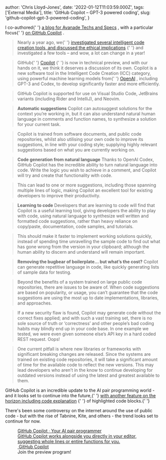 
  author: 'Chris Lloyd-Jones',
  date: '2022-01-12T11:03:59.000Z',
  tags: ['External Media'],
  title: 'GitHub Copilot – GPT-3 powered coding',
  slug: 'github-copilot-gpt-3-powered-coding',
}


I co-authored{' '} [a blog for Avanade Techs and Specs](https://www.avanade.com/en/blogs/techs-and-specs/software-development/github-copilot) , with a particular focus{' '} [on GitHub Copilot](https://docs.microsoft.com/en-us/shows/devops-lab/whats-new-in-devops-at-github-universe?WT.mc_id=AI-MVP-5004204) .

> Nearly a year ago, we{' '} [investigated several intelligent code creation tools, and discussed the ethical implications](https://www.avanade.com/en/blogs/techs-and-specs/software-development/intelligent-code-creation) {' '} and investigated a few tools – and wow, a lot can change in a year!

> GitHub{' '} [Copilot](https://copilot.github.com/) {' '} is now in technical preview, and with our hands on it, we think it deserves a discussion of its own. Copilot is a new software tool in the Intelligent Code Creation (ICC) category, using powerful machine learning models from{' '} [OpenAI](https://openai.com/blog/openai-api/) , including GPT-3 and Codex, to develop significantly faster and more efficiently.

> GitHub Copilot is supported for use on Visual Studio Code, JetBrains variants (including Rider and IntelliJ), and Neovim.

> **Automatic suggestions**
> Copilot can autosuggest solutions for the context you’re working in, but it can also understand natural human language in comments and function names, to synthesize a solution for your current task.

> Copilot is trained from software documents, and public code repositories, whilst also utilising your own code to improve its suggestions, in line with your coding style; supplying highly relevant suggestions based on what you are currently working on.

> **Code generation from natural language**
> Thanks to OpenAI Codex, GitHub Copilot has the incredible ability to turn natural language into code. Write the logic you wish to achieve in a comment, and Copilot will try and create that functionality with code.

> This can lead to one or more suggestions, including those spanning multiple lines of logic, making Copilot an excellent tool for existing developers to improve their productivity.

> **Learning to code**
> Developers that are learning to code will find that Copilot is a useful learning tool, giving developers the ability to play with code, using natural language to synthesize well written and formatted code suggestions, rather than heavy reliance on copy/paste, documentation, code samples, and tutorials.

> This should make it faster to implement working solutions quickly, instead of spending time unravelling the sample code to find out what has gone wrong from the version in your clipboard; although the human ability to discern and understand will remain important.

> **Removing the bugbear of boilerplate... but what’s the cost?**
> Copilot can generate repetitive language in code, like quickly generating lists of sample data for testing.

> Beyond the benefits of a system trained on large public code repositories, there are issues to be aware of. When code suggestions are based on popularity, or usage, you can’t guarantee that the code suggestions are using the most up to date implementations, libraries, and approaches.

> If a new security flaw is found, Copilot may generate code without the correct fixes applied; and with such a vast training set, there is no sole source of truth or ‘correctness’ and other people’s bad coding habits may blindly end up in your code base. In one example we tested, we were even given someone else’s API key in a hard coded REST request. Oops!

> One current pitfall is where new libraries or frameworks with significant breaking changes are released. Since the systems are trained on existing code repositories, it will take a significant amount of time for the available code to reflect the new versions. This may lead developers who aren’t in the know to continue developing for outdated versions instead of using the latest and greatest available to them.

GitHub Copilot is an incredible update to the AI pair programming world - and it looks set to continue into the future,{' '} [with another feature on the horizon including code explanation](https://github.com/github/feedback/discussions/8308) {' '} of highlighted code blocks.{' '}

There's been some controversy on the internet around the use of public code - but with the rise of Tabnine, Kite, and others - the trend looks set to continue for now.

<figure class="kg-card kg-bookmark-card kg-card-hascaption">
  <a class="kg-bookmark-container" href="https://copilot.github.com">
    <div class="kg-bookmark-content">
      <div class="kg-bookmark-title">
        GitHub Copilot · Your AI pair programmer
      </div>
      <div class="kg-bookmark-description">
        GitHub Copilot works alongside you directly in your editor, suggesting
        whole lines or entire functions for you.
      </div>
      <div class="kg-bookmark-metadata">
        <img
          class="kg-bookmark-icon"
          src="https://github.com/fluidicon.png"
          alt=""
        />
        <span class="kg-bookmark-author">GitHub Copilot</span>
      </div>
    </div>
    <div class="kg-bookmark-thumbnail">
      <img src="http://copilot.github.com/social.png" alt="" />
    </div>
  </a>
  <figcaption>Join the preview program!</figcaption>
</figure>
<p></p>
